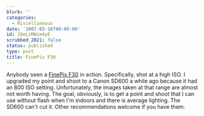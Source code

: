 ```yaml
---
blurb: ''
categories:
  - Miscellaneous
date: '2007-03-16T00:00:00'
id: 20eLzMWim4yE
scrubbed_2021: false
status: published
type: post
title: FinePix F30
---
```


Anybody seen a
[FinePix F30](http://www.dpreview.com/news/0602/06021403fujif30.asp)
in action. Specifically, shot at a high ISO. I upgraded my point
and shoot to a Canon SD600 a while ago because it had an 800 ISO
setting. Unfortunately, the images taken at that range are almost
not worth having. The goal, obviously, is to get a point and shoot
that I can use without flash when I'm indoors and there is average
lighting. The SD600 can't cut it. Other recommendations welcome if
you have them.
